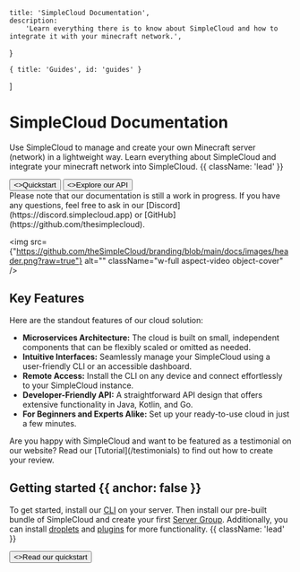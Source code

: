 
    title: 'SimpleCloud Documentation',
    description:
        'Learn everything there is to know about SimpleCloud and how to integrate it with your minecraft network.',
}

    { title: 'Guides', id: 'guides' }
]

<HeroPattern />

# SimpleCloud Documentation

Use SimpleCloud to manage and create your own Minecraft server (network) in a lightweight way. Learn everything about SimpleCloud and integrate your minecraft network into SimpleCloud. {{ className: 'lead' }}

<div className="not-prose mb-16 mt-6 flex gap-3">
    <Button href="/quickstart" arrow="right">
        <>Quickstart</>
    </Button>
    <Button href="/api" variant="outline">
        <>Explore our API</>
    </Button>
</div>

<Note>
    Please note that our documentation is still a work in progress. If you have any questions, feel free to ask in our [Discord](https://discord.simplecloud.app) or [GitHub](https://github.com/thesimplecloud).
</Note>

<img
    src={"https://github.com/theSimpleCloud/branding/blob/main/docs/images/header.png?raw=true"}
    alt=""
    className="w-full aspect-video object-cover"
/>

## Key Features

Here are the standout features of our cloud solution:  
- **Microservices Architecture:** The cloud is built on small, independent components that can be flexibly scaled or omitted as needed.  
- **Intuitive Interfaces:** Seamlessly manage your SimpleCloud using a user-friendly CLI or an accessible dashboard.  
- **Remote Access:** Install the CLI on any device and connect effortlessly to your SimpleCloud instance.  
- **Developer-Friendly API:** A straightforward API design that offers extensive functionality in Java, Kotlin, and Go.  
- **For Beginners and Experts Alike:** Set up your ready-to-use cloud in just a few minutes.  

<Note>
    Are you happy with SimpleCloud and want to be featured as a testimonial on our website? Read our [Tutorial](/testimonials) to find out how to create your review.
</Note>

## Getting started {{ anchor: false }}

To get started, install our [CLI](/cli) on your server. Then install our pre-built bundle of SimpleCloud and create your first [Server Group](/server-group). Additionally, you can install [droplets](/droplet) and [plugins](/plugin) for more functionality. {{ className: 'lead' }}

<div className="not-prose">
    <Button href="/quickstart" variant="text" arrow="right">
        <>Read our quickstart</>
    </Button>
</div>

[//]: # (<Resources />)
